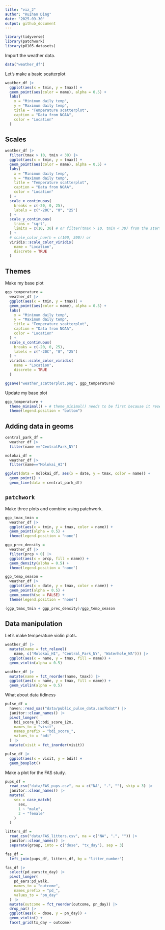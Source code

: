 ```yaml
---
title: "viz_2"
author: "Ruihan Ding"
date: "2025-09-30"
output: github_document
---
```


```r
library(tidyverse)
library(patchwork)
library(p8105.datasets)
```

Import the weather data.

```r
data("weather_df")
```

Let's make a basic scatterplot

```r
weather_df |> 
  ggplot(aes(x = tmin, y = tmax)) +
  geom_point(aes(color = name), alpha = 0.5) +
  labs(
    x = "Minimum daily temp", 
    y = "Maximum daily temp", 
    title = "Temperature scatterplot", 
    caption = "Data from NOAA",
    color = "Location"
  )
```

## Scales

```r
weather_df |>
  filter(tmax > 10, tmin < 30) |> 
  ggplot(aes(x = tmin, y = tmax)) +
  geom_point(aes(color = name), alpha = 0.5) +
  labs(
    x = "Minimum daily temp", 
    y = "Maximum daily temp", 
    title = "Temperature scatterplot", 
    caption = "Data from NOAA",
    color = "Location"
  ) +
  scale_x_continuous(
    breaks = c(-20, 0, 25),
    labels = c("-20C", "0", "25")
  ) +
  scale_y_continuous(
    trans = "sqrt",
    limits = c(10, 30) # or filter(tmax > 10, tmin < 30) from the start
  ) +
  # scale_color_hue(h = c(100, 300)) or
  viridis::scale_color_viridis(
    name = "Location", 
    discrete = TRUE
  )
```

## Themes

Make my base plot

```r
ggp_temperature = 
  weather_df |>
  ggplot(aes(x = tmin, y = tmax)) +
  geom_point(aes(color = name), alpha = 0.5) +
  labs(
    x = "Minimum daily temp", 
    y = "Maximum daily temp", 
    title = "Temperature scatterplot", 
    caption = "Data from NOAA",
    color = "Location"
  ) +
  scale_x_continuous(
    breaks = c(-20, 0, 25),
    labels = c("-20C", "0", "25")
  ) +
  viridis::scale_color_viridis(
    name = "Location", 
    discrete = TRUE
  )

ggsave("weather_scatterplot.png", ggp_temperature)
```

Update my base plot

```r
ggp_temperature +
  theme_minimal() + # theme_minimal() needs to be first because it resets everything
  theme(legend.position = "bottom")
```

## Adding data in geoms

```r
central_park_df = 
  weather_df |> 
  filter(name =="CentralPark_NY")

molokai_df = 
  weather_df |> 
  filter(name=="Molokai_HI")

ggplot(data = molokai_df, aes(x = date, y = tmax, color = name)) +
  geom_point() +
  geom_line(data = central_park_df)

```

## `patchwork`

Make three plots and combine using patchwork.

```r
ggp_tmax_tmin = 
  weather_df |> 
  ggplot(aes(x = tmin, y = tmax, color = name)) +
  geom_point(alpha = 0.5) +
  theme(legend.position = "none")

ggp_prec_density = 
  weather_df |>
  filter(prcp > 0) |> 
  ggplot(aes(x = prcp, fill = name)) +
  geom_density(alpha = 0.5) +
  theme(legend.position = "none")

ggp_temp_season = 
  weather_df |> 
  ggplot(aes(x = date, y = tmax, color = name)) +
  geom_point(alpha = 0.5) +
  geom_smooth(se = FALSE) +
  theme(legend.position = "none")

(ggp_tmax_tmin + ggp_prec_density)/ggp_temp_season
```

## Data manipulation

Let's make temperature violin plots.

```r
weather_df |>
  mutate(name = fct_relevel(
    name, c("Molokai_HI", "Central_Park_NY", "Waterhole_WA"))) |> 
  ggplot(aes(x = name, y = tmax, fill = name)) +
  geom_violin(alpha = 0.5)

```

```r
weather_df |> 
  mutate(name = fct_reorder(name, tmax)) |> 
  ggplot(aes(x = name, y = tmax, fill = name)) +
  geom_violin(alpha = 0.5)
```

What about data tidiness

```r
pulse_df = 
  haven::read_sas("data/public_pulse_data.sas7bdat") |> 
  janitor::clean_names() |> 
  pivot_longer(
    bdi_score_bl:bdi_score_12m,
    names_to = "visit",
    names_prefix = "bdi_score_",
    values_to = "bdi"
  ) |> 
  mutate(visit = fct_inorder(visit))

pulse_df |> 
  ggplot(aes(x = visit, y = bdi)) +
  geom_boxplot()

```

Make a plot for the FAS study.

```r
pups_df = 
  read_csv("data/FAS_pups.csv", na = c("NA", ".", ""), skip = 3) |> 
  janitor::clean_names() |> 
  mutate(
    sex = case_match(
      sex,
      1 ~ "male",
      2 ~ "female"
    )
  )

litters_df = 
  read_csv("data/FAS_litters.csv", na = c("NA", ".", "")) |> 
  janitor::clean_names() |>
  separate(group, into = c("dose", "tx_day"), sep = 3)

fas_df = 
  left_join(pups_df, litters_df, by = "litter_number")

fas_df |> 
  select(pd_ears:tx_day) |> 
  pivot_longer(
    pd_ears:pd_walk,
    names_to = "outcome", 
    names_prefix = "pd_", 
    values_to = "pn_day"
  ) |> 
  mutate(outcome = fct_reorder(outcome, pn_day)) |> 
  drop_na() |> 
  ggplot(aes(x = dose, y = pn_day)) +
  geom_violin() +
  facet_grid(tx_day ~ outcome)
```






